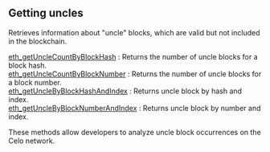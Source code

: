 
## Getting uncles

Retrieves information about "uncle" blocks, which are valid but not included in the blockchain.

[eth_getUncleCountByBlockHash](/celo-api/gettinguncles/eth_getUncleCountByBlockHash) : Returns the number of uncle blocks for a block hash. \
[eth_getUncleCountByBlockNumber](/celo-api/gettinguncles/eth_getUncleCountByBlockNumber) : Returns the number of uncle blocks for a block number. \
[eth_getUncleByBlockHashAndIndex](/celo-api/gettinguncles/eth_getUncleByBlockHashAndIndex) : Returns uncle block by hash and index. \
[eth_getUncleByBlockNumberAndIndex](/celo-api/gettinguncles/eth_getUncleByBlockNumberAndIndex) : Returns uncle block by number and index.

These methods allow developers to analyze uncle block occurrences on the Celo network.

<Space h={16} />
<GetStarted />